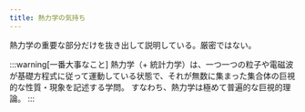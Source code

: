 ```yaml
---
title: 熱力学の気持ち
---
```

熱力学の重要な部分だけを抜き出して説明している。厳密ではない。

:::warning[一番大事なこと]
熱力学（+ 統計力学）は、一つ一つの粒子や電磁波が基礎方程式に従って運動している状態で、それが無数に集まった集合体の巨視的な性質・現象を記述する学問。
すなわち、熱力学は極めて普遍的な巨視的理論。
:::


<DocCardList />

